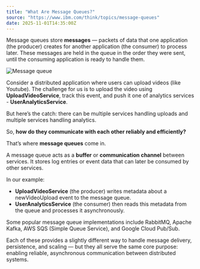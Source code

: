 ```yaml
---
title: "What Are Message Queues?"
source: "https://www.ibm.com/think/topics/message-queues"
date: 2025-11-01T14:35:00Z
---
```


Message queues store __messages__ — packets of data that one application (the producer) creates for another application (the consumer) to process later. These messages are held in the queue in the order they were sent, until the consuming application is ready to handle them.
<div className="mt-4 flex justify-center items-center">
  <Image
    src="/static/tils/01-11-2025/message-queue.svg"
    height={600}
    width={600}
    alt="Message queue"
  />
</div>

Consider a distributed application where users can upload videos (like Youtube). The challenge for us is to upload the video using __UploadVideoService__, track this event, and push it one of analytics services - __UserAnalyticsService__.

But here’s the catch: there can be multiple services handling uploads and multiple services handling analytics.

So, __how do they communicate with each other reliably and efficiently?__

That’s where __message queues__ come in.

A message queue acts as a __buffer__ or __communication channel__ between services. It stores log entries or event data that can later be consumed by other services.

In our example:
- __UploadVideoService__ (the producer) writes metadata about a newVideoUpload event to the message queue.
- __UserAnalyticsService__ (the consumer) then reads this metadata from the queue and processes it asynchronously.

Some popular message queue implementations include RabbitMQ, Apache Kafka, AWS SQS (Simple Queue Service), and Google Cloud Pub/Sub.

Each of these provides a slightly different way to handle message delivery, persistence, and scaling — but they all serve the same core purpose: enabling reliable, asynchronous communication between distributed systems.